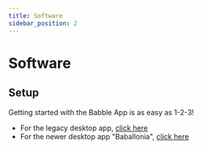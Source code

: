 ```yaml
---
title: Software
sidebar_position: 2
---
```


# Software

## Setup
Getting started with the Babble App is as easy as 1-2-3!

- For the legacy desktop app, [click here](docs\software\babbleApps\babble-app.mdx)
- For the newer desktop app "Baballonia", [click here](docs\software\babbleApps\baballonia.mdx)